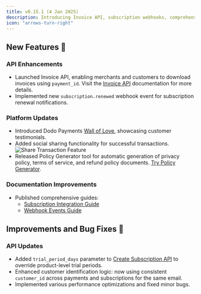 ```yaml
---
title: v0.15.1 (4 Jan 2025)
description: Introducing Invoice API, subscription webhooks, comprehensive guides, Dodo Wall of Love, and social sharing features. Plus, enhanced subscription trial periods and customer identification.
icon: "arrows-turn-right"
---
```


## New Features 🚀

### API Enhancements
- Launched Invoice API, enabling merchants and customers to download invoices using `payment_id`. Visit the [Invoice API](/api-reference/payments/get-invoice) documentation for more details.
- Implemented new `subscription.renewed` webhook event for subscription renewal notifications.

### Platform Updates
- Introduced Dodo Payments [Wall of Love](https://dodopayments.com/wall-of-love), showcasing customer testimonials.
- Added social sharing functionality for successful transactions.
    <img src="/images/changelog/share-transaction.png" alt="Share Transaction Feature"/>
- Released Policy Generator tool for automatic generation of privacy policy, terms of service, and refund policy documents. [Try Policy Generator](https://dodopayments.com/tools/policy-generator).

### Documentation Improvements
- Published comprehensive guides:
    - [Subscription Integration Guide](/developer-resources/subscription-integration-guide)
    - [Webhook Events Guide](/developer-resources/webhooks/intents/webhook-events-guide)

## Improvements and Bug Fixes 🔧

### API Updates
- Added `trial_period_days` parameter to [Create Subscription API](/api-reference/subscriptions/post-subscriptions) to override product-level trial periods.
- Enhanced customer identification logic: now using consistent `customer_id` across payments and subscriptions for the same email.
- Implemented various performance optimizations and fixed minor bugs.
